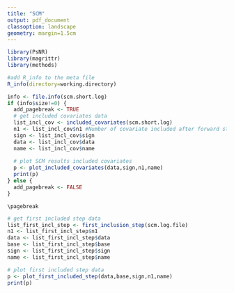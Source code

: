 ```yaml
---
title: "SCM"
output: pdf_document
classoption: landscape
geometry: margin=1.5cm
---
```


```r
library(PsNR)
library(magrittr)
library(methods)

#add R_info to the meta file
R_info(directory=working.directory)
```

```r
info <- file.info(scm.short.log)
if (info$size!=0) {
  add_pagebreak <- TRUE
  # get included covariates data
  list_incl_cov <- included_covariates(scm.short.log)
  n1 <- list_incl_cov$n1 #Number of covariate included after forward step
  sign <- list_incl_cov$sign
  data <- list_incl_cov$data
  name <- list_incl_cov$name
    
  # plot SCM results included covariates   
  p <- plot_included_covariates(data,sign,n1,name)
  print(p)
} else {
  add_pagebreak <- FALSE
}

```
```asis
\pagebreak
```

```r
# get first included step data
list_first_incl_step <- first_inclusion_step(scm.log.file)
n1 <- list_first_incl_step$n1
data <- list_first_incl_step$data
base <- list_first_incl_step$base
sign <- list_first_incl_step$sign
name <- list_first_incl_step$name

# plot first included step data
p <- plot_first_included_step(data,base,sign,n1,name)
print(p)
```
